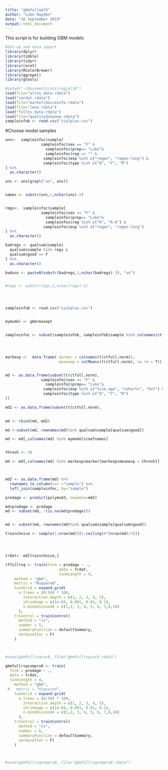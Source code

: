 ```yaml
---
title: "gbmfullopt5"
author: "Luke Hayden"
date: "16 September 2019"
output: html_document
---
```


This script is for building GBM models

```r

#Set-up and data import
library(dplyr)
library(tibble)
library(tidyr)
library(caret)
library(RColorBrewer)
library(ggrepel)
library(gtools)
````




```r
#setwd("~/Documents/nstringjul18")
load(file="allns_data.rdata")
load("vardat.rdata")
load(file="markerchoiceinfo.rdata")
load(file="lena.rdata")
load("fullns_data.rdata")
load(file="qualitydatwnew.rdata")
sampleinfob <- read.csv("sialplus.csv")
````

#Choose model samples



```r
uns<-  sampleinfoc$sample[
                sampleinfoc$sex == "F" &              
                  sampleinfoc$prep== "Luke"&
                  sampleinfoc$reg == "" &
                 sampleinfoc$exp %in% c("regen", "regen-long") &
                 sampleinfoc$type %in% c("O", "Y", "M")
] %>%
  as.character()

uns <- uns[grepl("un", uns)]


names <- substr(uns,1,nchar(uns)-2)


regs<-  sampleinfoc$sample[
                sampleinfoc$sex == "F" &              
                  sampleinfoc$prep== "Luke"&
                  sampleinfoc$reg %in% c("R", "R-A") &
                 sampleinfoc$exp %in% c("regen", "regen-long") 
] %>%
  as.character()

badregs <- qualsum$sample[
  qualsum$sample %in% regs &
  qualsum$good == F
] %>%
  as.character()

baduns <- paste0(substr(badregs,1,nchar(badregs)-3), "un")


#regs <- substr(regs,1,nchar(regs)-2)





````



```r

sampleinfob <- read.csv("sialplus.csv")


mymodel <- gbmrmseopt


sampleinfoc <- subset(sampleinfob, sampleinfob$sample %in% colnames(ctfull.norm))




markexp <-  data.frame( marker = colnames(t(ctfull.norm)), 
                        meanexp = colMeans(t(ctfull.norm), na.rm = T))


md <- as.data.frame(subset(t(ctfull.norm), 
                sampleinfoc$sex == "F" &              
                  sampleinfoc$prep== "Luke"&
                 sampleinfoc$exp %in% c("Size-age", "cohorts", "OvY") &
                 sampleinfoc$type %in% c("O", "Y", "M")
))

md2 <- as.data.frame(subset(t(ctfull.norm),                             sampleinfoc$sample %in% baduns))
                      

md <- rbind(md, md2)

md <-subset(md, rownames(md)%in% qualsum$sample[qualsum$good])

md <- md[,colnames(md) %in% mymodel$coefnames]


thresh <- 30

md <- md[,colnames(md) %in% markexp$marker[markexp$meanexp > thresh]]



md2 <- as.data.frame(md) %>%
  rownames_to_column(var ="sample") %>%
  left_join(sampleinfoc, by="sample")

predage <- predict(polymod3, newdata=md2)

md$predage <- predage
md <- subset(md, !(is.na(md$predage)))


md <- subset(md, rownames(md)%in% qualsum$sample[qualsum$good])

trainchoice <- sample(1:nrow(md))[1:ceiling(4*(nrow(md)/5))]




trdat<- md[trainchoice,]

```



```r
rffullrsq <- train(form = predage ~ .,
                        data = trdat, 
                        tuneLength = 4, 
    method = "gbm",
    metric = "Rsquared", 
    tuneGrid = expand.grid(
      n.trees = (0:50) * 100, 
        interaction.depth = c(1, 2, 3, 4, 5), 
        shrinkage = c(1e-04, 0.001, 0.01, 0.1), 
        n.minobsinnode = c(1,2, 3, 4, 5, 6, 7,8,10)
      ), 
    trControl = trainControl(
      method = "cv",
      number = 5, 
      summaryFunction = defaultSummary, 
      verboseIter = F)
    )



#save(gbmfullrsqinc8, file="gbmfullrsqinc8.rdata")
```



```r
gbmfullrsqcompro8 <- train(
  form = predage ~ .,
  data = trdat, 
  tuneLength = 4, 
    method = "gbm",
 #   metric = "Rsquared", 
    tuneGrid = expand.grid(
      n.trees = (0:50) * 100, 
        interaction.depth = c(1, 2, 3, 4, 5), 
        shrinkage = c(1e-04, 0.001, 0.01, 0.1), 
        n.minobsinnode = c(1,2, 3, 4, 5, 6, 7,8,10)
      ), 
    trControl = trainControl(
      method = "cv",
      number = 6, 
      summaryFunction = defaultSummary, 
      verboseIter = F)
    )



#save(gbmfullrsqcompro8, file="gbmfullrsqcompro8.rdata")
```